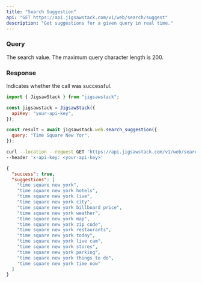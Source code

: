 ```yaml
---
title: "Search Suggestion"
api: "GET https://api.jigsawstack.com/v1/web/search/suggest"
description: "Get suggestions for a given query in real time."
---
```


### Query

<ParamField query="query" type="string" required>
  The search value. The maximum query character length is 200.
</ParamField>

<Snippet file="header.mdx" />

### Response

<ResponseField name="success" type="boolean">
  Indicates whether the call was successful.
</ResponseField>

<RequestExample>

```javascript JavaScript
import { JigsawStack } from "jigsawstack";

const jigsawstack = JigsawStack({
  apiKey: "your-api-key",
});

const result = await jigsawstack.web.search_suggestion({
  query: "Time Square New Yor",
});
```

```bash cURL
curl --location --request GET 'https://api.jigsawstack.com/v1/web/search/suggest?query=Time Square New Yor' \
--header 'x-api-key: <your-api-key>'
```

</RequestExample>

<ResponseExample>

```json Response
{
  "success": true,
  "suggestions": [
    "time square new york",
    "time square new york hotels",
    "time square new york live",
    "time square new york city",
    "time square new york billboard price",
    "time square new york weather",
    "time square new york map",
    "time square new york zip code",
    "time square new york restaurants",
    "time square new york today",
    "time square new york live cam",
    "time square new york stores",
    "time square new york parking",
    "time square new york things to do",
    "time square new york time now"
  ]
}
```

</ResponseExample>
